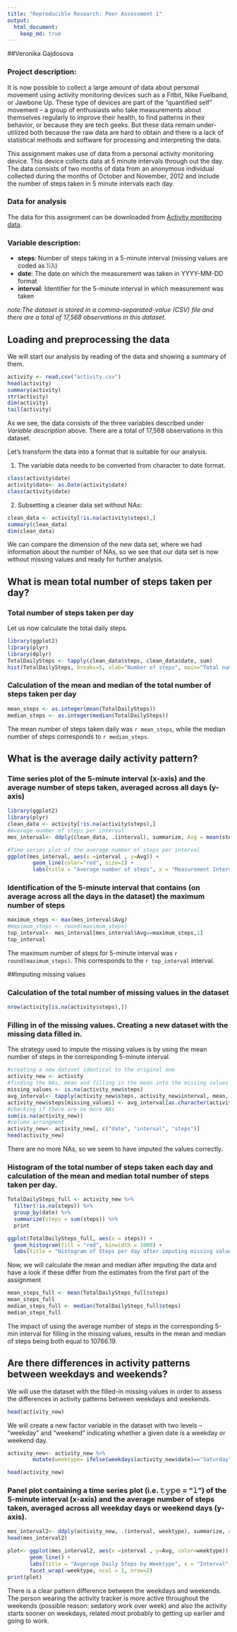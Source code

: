 ```yaml
---
title: "Reproducible Research: Peer Assessment 1"
output: 
  html_document:
    keep_md: true
---
```


##Veronika Gajdosova

### Project description:

It is now possible to collect a large amount of data about personal movement using activity monitoring devices such as a Fitbit, Nike Fuelband, or Jawbone Up. These type of devices are part of the “quantified self” movement – a group of enthusiasts who take measurements about themselves regularly to improve their health, to find patterns in their behavior, or because they are tech geeks. But these data remain under-utilized both because the raw data are hard to obtain and there is a lack of statistical methods and software for processing and interpreting the data.

This assignment makes use of data from a personal activity monitoring device. This device collects data at 5 minute intervals through out the day. The data consists of two months of data from an anonymous individual collected during the months of October and November, 2012 and include the number of steps taken in 5 minute intervals each day.

### Data for analysis

The data for this assignment can be downloaded from [Activity monitoring data](http://d396qusza40orc.cloudfront.net/repdata%2Fdata%2Factivity.zip).

### Variable description:

- **steps**: Number of steps taking in a 5-minute interval (missing values are coded as 𝙽𝙰)
- **date**: The date on which the measurement was taken in YYYY-MM-DD format
- **interval**: Identifier for the 5-minute interval in which measurement was taken

*note:The dataset is stored in a comma-separated-value (CSV) file and there are a total of 17,568 observations in this dataset.*

## Loading and preprocessing the data

We will start our analysis by reading of the data and showing a summary of them.

```r
activity <- read.csv("activity.csv")
head(activity)
summary(activity)
str(activity)
dim(activity)
tail(activity)
```

As we see, the data consists of the three variables described under *Variable description* above.
There are a total of 17,568 observations in this dataset.

Let's transform the data into a format that is suitable for our analysis. 

1. The variable data needs to be converted from character to date format.

```r
class(activity$date)
activity$date<- as.Date(activity$date)
class(activity$date)
```

2. Subsetting a cleaner data set without NAs:

```r
clean_data <- activity[!is.na(activity$steps),]
summary(clean_data)
dim(clean_data)
```

We can compare the dimension of the new data set, where we had information about the number of NAs, so we see that our data set is now without missing values and ready for further analysis.

## What is mean total number of steps taken per day?

### Total number of steps taken per day

Let us now calculate the total daily steps.

```r
library(ggplot2)
library(plyr)
library(dplyr)
TotalDailySteps <- tapply(clean_data$steps, clean_data$date, sum)
hist(TotalDailySteps, breaks=5, xlab="Number of steps", main="Total number of steps taken daily")
```
 
### Calculation of the mean and median of the total number of steps taken per day

```r
mean_steps <- as.integer(mean(TotalDailySteps))
median_steps <- as.integer(median(TotalDailySteps))
```

The mean number of steps taken daily was `r mean_steps`, while the median number of steps corresponds to `r median_steps`.


## What is the average daily activity pattern?

### Time series plot of the 5-minute interval (x-axis) and the average number of steps taken, averaged across all days (y-axis)
```r
library(ggplot2)
library(plyr)
clean_data <- activity[!is.na(activity$steps),]
#Average number of steps per interval
mes_interval<- ddply(clean_data, .(interval), summarize, Avg = mean(steps))

#Time series plot of the average number of steps per interval
ggplot(mes_interval, aes(x =interval , y=Avg)) +
        geom_line(color="red", size=1) +
        labs(title = "Average number of steps", x = "Measurement Interval", y = "Average number of steps per interval")
```

### Identification of the 5-minute interval that contains (on average across all the days in the dataset) the maximum number of steps

```r
maximum_steps <- max(mes_interval$Avg)
#maximum_steps <- round(maximum_steps)
top_interval<- mes_interval[mes_interval$Avg==maximum_steps,1]
top_interval
```

The maximum number of steps for 5-minute interval was `r round(maximum_steps)`. This corresponds to the `r top_interval` interval.


##Imputing missing values


### Calculation of the total number of missing values in the dataset 

```r
nrow(activity[is.na(activity$steps),])
```

### Filling in of the missing values. Creating a new dataset with the missing data filled in.

The strategy used to impute the missing values is by using the mean number of steps in the corresponding 5-minute interval. 

```r
#creating a new dataset identical to the original one
activity_new <- activity
#finding the NAs, mean and filling in the mean into the missing values
missing_values <- is.na(activity_new$steps)
avg_interval<- tapply(activity_new$steps, activity_new$interval, mean, na.rm=TRUE, simplify = TRUE)
activity_new$steps[missing_values] <- avg_interval[as.character(activity_new$interval[missing_values])]
#checking if there are no more NAs
sum(is.na(activity_new))
#column arrangment
activity_new<- activity_new[, c("date", "interval", "steps")]
head(activity_new)
```
There are no more NAs, so we seem to have imputed the values correctly.

### Histogram of the total number of steps taken each day and calculation of the mean and median total number of steps taken per day. 



```r
TotalDailySteps_full <- activity_new %>%
  filter(!is.na(steps)) %>%
  group_by(date) %>%
  summarize(steps = sum(steps)) %>%
  print
```

```r
ggplot(TotalDailySteps_full, aes(x = steps)) +
  geom_histogram(fill = "red", binwidth = 1000) +
  labs(title = "Histogram of Steps per day after imputing missing values", x = "Total steps per day", y = "Frequency")
```

Now, we will calculate the mean and median after imputing the data and have a look if these differ from the estimates from the first part of the assignment

```r
mean_steps_full <- mean(TotalDailySteps_full$steps)
mean_steps_full
median_steps_full <- median(TotalDailySteps_full$steps)
median_steps_full
```

The impact of using the average number of steps in the corresponding 5-min interval for filling in the missing values, results in the mean and median of steps being both equal to 10766.19.


## Are there differences in activity patterns between weekdays and weekends?

We will use the dataset with the filled-in missing values in order to assess the differences in activity patterns between weekdays and weekends. 

```r
head(activity_new)
```

We will create a new factor variable in the dataset with two levels – “weekday” and “weekend” indicating whether a given date is a weekday or weekend day.

```r
activity_new<- activity_new %>%
        mutate(weektype= ifelse(weekdays(activity_new$date)=="Saturday" |    weekdays(activity_new$date)=="Sunday", "Weekend", "Weekday"))
```
```r
head(activity_new)
```


### Panel plot containing a time series plot (i.e. 𝚝𝚢𝚙𝚎 = "𝚕") of the 5-minute interval (x-axis) and the average number of steps taken, averaged across all weekday days or weekend days (y-axis). 

```r
mes_interval2<- ddply(activity_new, .(interval, weektype), summarize, Avg = mean(steps))
head(mes_interval2)
```

```r
plot<- ggplot(mes_interval2, aes(x =interval , y=Avg, color=weektype)) +
       geom_line() +
       labs(title = "Avgerage Daily Steps by Weektype", x = "Interval", y = "Number of Steps") +
       facet_wrap(~weektype, ncol = 1, nrow=2)
print(plot)
```

There is a clear pattern difference between the weekdays and weekends. The person wearing the activity tracker is more active throughout the weekends (possible reason: sedatory work over week) and also the activity starts sooner on weekdays, related most probably to getting up earlier and going to work. 


